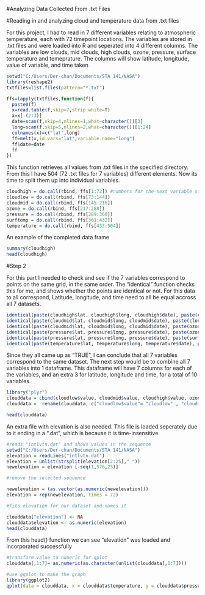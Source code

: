 #Analyzing Data Collected From .txt Files

#Reading in and analyzing cloud and temperature data from .txt files

For this project, I had to read in 7 different variables relating to atmospheric temperature, each with 72 timepoint locations. The variables are stored in .txt files and were loaded into R and seperated into 4 different columns. The variables are low clouds, mid clouds, high clouds, ozone, pressure, surface temperature and temeprature. The columns will show latitude, longitude, value of variable, and time taken 

```{r, warning=FALSE}
setwd("C:/Users/Der-chan/Documents/STA 141/NASA")
library(reshape2)
txtfiles=list.files(pattern="*.txt")

ffs=lapply(txtfiles,function(f){
  paste0(f)
  x=read.table(f,skip=7,strip.white=T)
  x=x[-(2:3)]
  date=scan(f,skip=4,nlines=1,what=character())[3]
  long=scan(f,skip=5,nlines=2,what=character())[1:24]
  colnames(x)=c("lat",long)
  ff=melt(x,id.vars="lat",variable.name="long")
  ff$date=date
  ff
})


```
This function retrieves all values from .txt files in the specified directory. From this I have 504 (72 .txt files for 7 variables) different elements. Now its time to split them up into individual variables.

```{r}

cloudhigh = do.call(rbind, ffs[1:72]) #numbers for the next variable start every 72 .txt files
cloudlow = do.call(rbind, ffs[73:144])
cloudmid = do.call(rbind, ffs[145:216])
ozone = do.call(rbind, ffs[217:288])
pressure = do.call(rbind, ffs[289:360])
surftemp = do.call(rbind, ffs[361:432])
temperature = do.call(rbind, ffs[433:504])


```

An example of the completed data frame

```{r}

summary(cloudhigh)
head(cloudhigh)

```

#Step 2

For this part I needed to check and see if the 7 variables correspond to points on the same grid, in the same order. The "identical" function checks this for me, and shows whether the points are identical or not. For this data to all correspond, Latitude, longitude, and time need to all be equal accross all 7 datasets.

```{r}
identical(paste(cloudhigh$lat, cloudhigh$long, cloudhigh$date), paste(cloudlow$lat, cloudlow$long, cloudlow$date))
identical(paste(cloudmid$lat, cloudmid$long, cloudmid$date), paste(cloudlow$lat, cloudlow$long, cloudlow$date))
identical(paste(cloudmid$lat, cloudmid$long, cloudmid$date), paste(ozone$lat, ozone$long, ozone$date))
identical(paste(pressure$lat, pressure$long, pressure$date), paste(ozone$lat, ozone$long, ozone$date))
identical(paste(pressure$lat, pressure$long, pressure$date), paste(surftemp$lat, surftemp$long, surftemp$date))
identical(paste(temperature$lat, temperature$long, temperature$date), paste(surftemp$lat, surftemp$long, surftemp$date))

```


Since they all came up as "TRUE", I can conclude that all 7 variables correspond to the same dataset. The next step would be to combine all 7 variables into 1 dataframe. This dataframe will have 7 columns for each of the variables, and an extra 3 for latitude, longitude and time, for a total of 10 variables.

```{r}
library("plyr")
clouddata = cbind(cloudlow$value, cloudmid$value, cloudhigh$value, ozone$value, pressure$value, surftemp$value, temperature)
clouddata =  rename(clouddata, c("cloudlow$value"= "cloudlow" , "cloudmid$value" = "cloudmid", "cloudhigh$value" = "cloudhigh", "ozone$value" = "ozone", "pressure$value" = "pressure", "surftemp$value" = "surftemp", "value" = "temperature"))

head(clouddata)


```

An extra file with elevation is also needed. This file is loaded seperately due to it ending in a ".dat", which is because it is time-insensitive.

```{r}

#reads "intlvtn.dat" and shows values in the sequence
setwd("C:/Users/Der-chan/Documents/STA 141/NASA")
elevation = readLines("intlvtn.dat")
elevation = unlist(strsplit(elevation[2:25]," "))
newelevation = elevation [-seq(1,576,25)]

#remove the selected sequence

newelevation = (as.vector(as.numeric(newelevation)))
elevation = rep(newelevation, times = 72)

#fits elevation for our dataset and names it

clouddata["elevation"] <- NA
clouddata$elevation <- as.numeric(elevation)
head(clouddata)


```

From this head() function we can see "elevation" was loaded and incorporated successfully


```{r, warning = FALSE}

#transform value to numeric for qplot
clouddata[,1:7]= as.numeric(as.character(unlist(clouddata[,1:7])))

#use ggplot to make the graph
library(ggplot2)
qplot(data = clouddata, x = clouddata$temperature, y = clouddata$pressure, color = clouddata$cloudlow, main = "Pressure vs Temperature With Percent of Low Clouds" ) + scale_color_gradient(low = "blue", high = "red")


```


